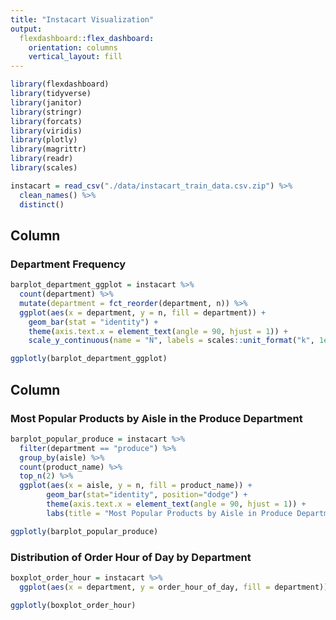```yaml
---
title: "Instacart Visualization"
output: 
  flexdashboard::flex_dashboard:
    orientation: columns
    vertical_layout: fill
---
```

  
```r

library(flexdashboard)
library(tidyverse)
library(janitor)
library(stringr)
library(forcats)
library(viridis)
library(plotly)
library(magrittr)
library(readr)
library(scales)

```


```r

instacart = read_csv("./data/instacart_train_data.csv.zip") %>%
  clean_names() %>%
  distinct()


```


Column {data-width=650}
-----------------------------------------------------------------------

### Department Frequency

```r

barplot_department_ggplot = instacart %>% 
  count(department) %>% 
  mutate(department = fct_reorder(department, n)) %>% 
  ggplot(aes(x = department, y = n, fill = department)) +
    geom_bar(stat = "identity") + 
    theme(axis.text.x = element_text(angle = 90, hjust = 1)) + 
    scale_y_continuous(name = "N", labels = scales::unit_format("k", 1e-3)) 

ggplotly(barplot_department_ggplot)

```

Column {data-width=350}
-----------------------------------------------------------------------

### Most Popular Products by Aisle in the Produce Department

```r

barplot_popular_produce = instacart %>% 
  filter(department == "produce") %>% 
  group_by(aisle) %>% 
  count(product_name) %>% 
  top_n(2) %>% 
  ggplot(aes(x = aisle, y = n, fill = product_name)) +
        geom_bar(stat="identity", position="dodge") +
        theme(axis.text.x = element_text(angle = 90, hjust = 1)) +
        labs(title = "Most Popular Products by Aisle in Produce Department")

ggplotly(barplot_popular_produce)

```

### Distribution of Order Hour of Day by Department

```r

boxplot_order_hour = instacart %>% 
  ggplot(aes(x = department, y = order_hour_of_day, fill = department)) + geom_boxplot()

ggplotly(boxplot_order_hour)

```

